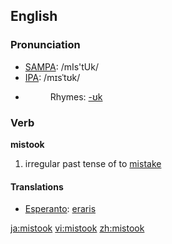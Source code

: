 ==English==

===Pronunciation===
*[[SAMPA]]: /mIs'tUk/
*[[IPA]]: /mɪsˈtʊk/
*{{audio|en-us-mistook.ogg|Audio (US)}}
*:Rhymes: [[Rhymes:English:-ʊk|-ʊk]]

===Verb===
'''mistook'''

# irregular past tense of to [[mistake]]

====Translations====
*[[Esperanto]]: [[eraris]]

[[ja:mistook]]
[[vi:mistook]]
[[zh:mistook]]